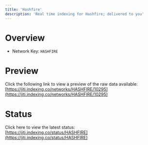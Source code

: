 ```yaml
---
title: 'Hashfire'
description: 'Real time indexing for Hashfire; delivered to you'
---
```


# Overview
- Network Key: `HASHFIRE`

# Preview
Click the following link to view a preview of the raw data available: [https://jiti.indexing.co/networks/HASHFIRE/10295](https://jiti.indexing.co/networks/HASHFIRE/10295)

# Status
Click here to view the latest status: [https://jiti.indexing.co/status/HASHFIRE](https://jiti.indexing.co/status/HASHFIRE)
